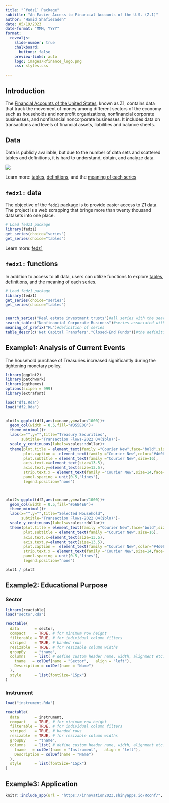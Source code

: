 ```yaml
---
title: "`fedz1` Package"
subtitle: "An Easier Access to Financial Accounts of the U.S. (Z.1)"
author: "Hamid Shafiezadeh"
date: 05/19/2023
date-format: "MMM, YYYY"
format:
  revealjs: 
    slide-number: true
    chalkboard: 
      buttons: false
    preview-links: auto
    logo: images/Rfinance_logo.png
    css: styles.css
    
---
```


## Introduction 

The [Financial Accounts of the United States](https://www.federalreserve.gov/apps/fof/){target="_blank"}, known as Z1, contains data that track the movement of money among different sectors of the economy such as households and nonprofit organizations, nonfinancial corporate businesses, and nonfinancial noncorporate businesses. It includes data on transactions and levels of financial assets, liabilities and balance sheets. 


## Data 

Data is publicly available, but due to the number of data sets and scattered tables and definitions, it is hard to understand, obtain, and analyze data.

![](images/all.png){.border}


::: footer
Learn more: [tables](https://www.federalreserve.gov/apps/fof/FOFTables.aspx){target="_blank"}, [definitions](https://www.federalreserve.gov/apps/fof/Guide/z1_tables_description.pdf){target="_blank"}, and the [meaning of each series](https://www.federalreserve.gov/apps/fof/SeriesStructure.aspx){target="_blank"}
:::

## `fedz1:` data {auto-animate="true"}

The objective of the `fedz1` package is to provide easier access to Z1 data. The project is a web scrapping that brings more than twenty thousand datasets into one place. 

``` r
# Load fedz1 package
library(fedz1)
get_series(choice="series")
get_series(choice="tables")

```

::: footer
Learn more: [fedz1](https://cran.r-project.org/web/packages/fedz1/fedz1.pdf){target="_blank"}
:::

## `fedz1:` functions {auto-animate="true"}

In addition to access to all data, users can utilize functions to explore [tables](https://www.federalreserve.gov/apps/fof/FOFTables.aspx){target="_blank"}, [definitions](https://www.federalreserve.gov/apps/fof/Guide/z1_tables_description.pdf){target="_blank"}, and the meaning of each [series](https://www.federalreserve.gov/apps/fof/SeriesStructure.aspx){target="_blank"}.

``` r
# Load fedz1 package
library(fedz1)
get_series(choice="series")
get_series(choice="tables")


search_series("Real estate investment trusts")#all series with the search
search_tables("Nonfinancial Corporate Business")#series associated with a table
meaning_of_prefix("FL")#definition of series
table_descr(c('Net Capital Transfers',"Closed-End Funds"))#the definition of a table

```

## Example1: Analysis of Current Events

The household purchase of Treasuries increased significantly during the tightening monetary policy. 

```r
library(ggplot2)
library(patchwork)
library(ggthemes)
options(scipen = 999)
library(extrafont)

load("df1.Rda")
load("df2.Rda")

 
plot1<-ggplot(df1,aes(x=name,y=value/1000))+
  geom_col(width = 0.5,fill="#D55E00")+
  theme_minimal()+
  labs(x="",y="",title="Treasury Securities",
       subtitle="Transaction Flows-2022 Q4($bln)")+
  scale_y_continuous(labels=scales::dollar)+
  theme(plot.title = element_text(family ="Courier New",face="bold",size=18),
        plot.caption =  element_text(family ="Courier New",color="#4d060d"),
        plot.subtitle = element_text(family ="Courier New",size=16),
        axis.text.x=element_text(size=13.5),
        axis.text.y=element_text(size=13.5),
        strip.text.x = element_text(family ="Courier New",size=14,face="bold"),
        panel.spacing = unit(0.5,"lines"),
        legend.position="none")

 

plot2<-ggplot(df2,aes(x=name,y=value/1000))+
  geom_col(width = 0.5,fill="#56B4E9")+
  theme_minimal()+
  labs(x="",y="",title="Selected Household",
       subtitle="Transaction Flows-2022 Q4($bln)")+
  scale_y_continuous(labels=scales::dollar)+
  theme(plot.title = element_text(family ="Courier New",face="bold",size=18),
        plot.subtitle = element_text(family ="Courier New",size=16),
        axis.text.x=element_text(size=13.5),
        axis.text.y=element_text(size=13.5),
        plot.caption =  element_text(family ="Courier New",color="#4d060d"),
        strip.text.x = element_text(family ="Courier New",size=14,face="bold"),
        panel.spacing = unit(0.5,"lines"),
        legend.position="none")


```

```r
plot1 / plot2
```


## Example2: Educational Purpose {.scrollable}

::: panel-tabset

### Sector

```r
library(reactable)
load("sector.Rda")

reactable(
  data       = sector,
  compact    = TRUE, # for minimum row height
  filterable = TRUE, # for individual column filters
  striped    = TRUE, # banded rows
  resizable  = TRUE, # for resizable column widths
  groupBy    = "tname",
  columns    = list( # define custom header name, width, alignment etc.
    tname   = colDef(name = "Sector",   align = "left"),
    Description = colDef(name = "Name")
  ),
  style      = list(fontSize="15px")
)
```

### Instrument

```r
load("instrument.Rda")

reactable(
  data       = instrument,
  compact    = TRUE, # for minimum row height
  filterable = TRUE, # for individual column filters
  striped    = TRUE, # banded rows
  resizable  = TRUE, # for resizable column widths
  groupBy    = "tname",
  columns    = list( # define custom header name, width, alignment etc.
    tname   = colDef(name = "Instrument",   align = "left"),
    Description = colDef(name = "Name")
  ),
  style      = list(fontSize="15px")
)
```

:::

## Example3: Application 

```r
knitr::include_app(url = "https://innovation2023.shinyapps.io/Rconf/", height = "600px")
```


